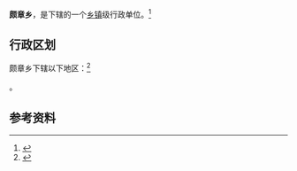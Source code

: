 {{中国乡级行政区|54/22/21/200/000}}

'''颇章乡'''，是{{PRC admin/fullname|54/22/21/200/000|3}}下辖的一个[[乡镇|乡镇]]级行政单位。<ref>{{PRC admin/ref sgc|{{PRC admin/parent|54/22/21/200/000}}}}</ref>

== 行政区划 ==

颇章乡下辖以下地区：<ref>{{PRC admin/ref sgc|54/22/21/200/000}}</ref>

{{PRC admin/children|54/22/21/200/000}}。

== 参考资料 ==

{{reflist}}

{{行政区划小作品}}
{{PRC admin/navcat|54/22/21/200/000}}